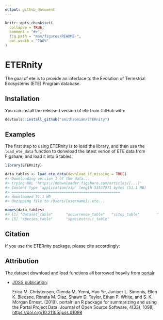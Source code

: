 ```yaml
---
output: github_document
---
```


<!-- README.md is generated from README.Rmd. Please edit that file -->

```r
knitr::opts_chunk$set(
  collapse = TRUE,
  comment = "#>",
  fig.path = "man/figures/README-",
  out.width = "100%"
)
```
# ETERnity

<!-- badges: start -->
<!-- badges: end -->

The goal of ete is to provide an interface to the Evolution of Terrestrial Ecosystems (ETE) Program database.

## Installation

You can install the released version of ete from GitHub with:

``` r
devtools::install_github("smithsonian/ETERnity")
```

## Examples

The first step to using ETERnity is to load the library, and then use
the `load_ete_data` function to donwload the latest verion of ETE data
from Figshare, and load it into 6 tables.

```r
library(ETERnity)

data_tables <- load_ete_data(download_if_missing = TRUE)
#> Downloading version 1 of the data...
#> trying URL 'https://ndownloader.figshare.com/articles/[...]'
#> Content type 'application/zip' length 53537971 bytes (51.1 MB)
#> ==================================================
#> downloaded 51.1 MB
#> Unzipping file to /Users/[username]/.ete...

names(data_tables)
#> [1] "dataset_table"      "occurrence_table"   "sites_table"        "sitetrait_table"   
#> [5] "species_table"      "speciestrait_table"

```



## Citation

If you use the ETERnity package, please cite accordingly:

## Attribution

The dataset download and load functions all borrowed heavily from [portalr](https://github.com/weecology/portalr/blob/master/R/download_data.R).

  - [JOSS publication](https://doi.org/10.21105/joss.01098):
    
    Erica M. Christensen, Glenda M. Yenni, Hao Ye, Juniper L. Simonis,
    Ellen K. Bledsoe, Renata M. Diaz, Shawn D. Taylor, Ethan P. White,
    and S. K. Morgan Ernest. (2019). portalr: an R package for
    summarizing and using the Portal Project Data. Journal of Open
    Source Software, 4(33), 1098, <https://doi.org/10.21105/joss.01098>
